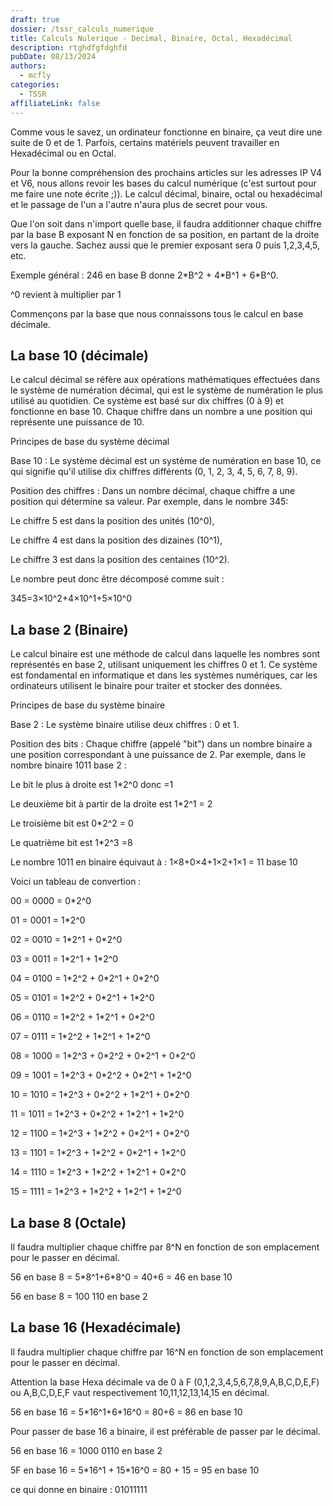 ```yaml
---
draft: true
dossier: /tssr_calculs_numerique
title: Calculs Nulerique - Decimal, Binaire, Octal, Hexadécimal
description: rtghdfgfdghfd
pubDate: 08/13/2024
authors:
  - mcfly
categories:
  - TSSR
affiliateLink: false
---
```


Comme vous le savez, un ordinateur fonctionne en binaire, ça veut dire une suite de 0 et de 1. Parfois, certains matériels peuvent travailler en Hexadécimal ou en Octal.

Pour la bonne compréhension des prochains articles sur les adresses IP V4 et V6, nous allons revoir les bases du calcul numérique (c'est surtout pour me faire une note écrite ;)). Le calcul décimal, binaire, octal ou hexadécimal et le passage de l'un a l'autre n'aura plus de secret pour vous.

Que l'on soit dans n'import quelle base, il faudra additionner chaque chiffre par la base B exposant N en fonction de sa position, en partant de la droite vers la gauche. Sachez aussi que le premier exposant sera 0 puis 1,2,3,4,5, etc.

Exemple général : 246 en base B donne 2\*B^2 + 4\*B^1 + 6*B^0.

<Alert type="info">^0 revient à multiplier par 1</Alert>

Commençons par la base que nous connaissons tous le calcul en base décimale.

## La base 10 (décimale)

Le calcul décimal se réfère aux opérations mathématiques effectuées dans le système de numération décimal, qui est le système de numération le plus utilisé au quotidien. Ce système est basé sur dix chiffres (0 à 9) et fonctionne en base 10. Chaque chiffre dans un nombre a une position qui représente une puissance de 10.

Principes de base du système décimal

Base 10 : Le système décimal est un système de numération en base 10, ce qui signifie qu'il utilise dix chiffres différents (0, 1, 2, 3, 4, 5, 6, 7, 8, 9).

Position des chiffres : Dans un nombre décimal, chaque chiffre a une position qui détermine sa valeur. Par exemple, dans le nombre 345:

Le chiffre 5 est dans la position des unités (10^0),

Le chiffre 4 est dans la position des dizaines (10^1),

Le chiffre 3 est dans la position des centaines (10^2).

Le nombre peut donc être décomposé comme suit :

345=3×10^2+4×10^1+5×10^0

## La base 2 (Binaire)

Le calcul binaire est une méthode de calcul dans laquelle les nombres sont représentés en base 2, utilisant uniquement les chiffres 0 et 1. Ce système est fondamental en informatique et dans les systèmes numériques, car les ordinateurs utilisent le binaire pour traiter et stocker des données.



Principes de base du système binaire

Base 2 : Le système binaire utilise deux chiffres : 0 et 1.

Position des bits : Chaque chiffre (appelé "bit") dans un nombre binaire a une position correspondant à une puissance de 2. Par exemple, dans le nombre binaire 1011 base 2 :

Le bit le plus à droite est 1*2^0 donc =1

Le deuxième bit à partir de la droite est 1*2^1 = 2

Le troisième bit est 0*2^2 = 0

Le quatrième bit est 1*2^3 =8

Le nombre 1011 en binaire équivaut à : 1×8+0×4+1×2+1×1 = 11 base 10

Voici un tableau de convertion :

00 = 0000 = 0*2^0

01 = 0001 = 1*2^0

02 = 0010 = 1\*2^1 + 0\*2^0

03 = 0011 = 1\*2^1 + 1\*2^0

04 = 0100 = 1\*2^2 + 0\*2^1 + 0*2^0

05 = 0101 = 1\*2^2 + 0\*2^1 + 1*2^0

06 = 0110 = 1\*2^2 + 1\*2^1 + 0*2^0

07 = 0111 = 1\*2^2 + 1\*2^1 + 1*2^0

08 = 1000 = 1\*2^3 + 0\*2^2 + 0\*2^1 + 0\*2^0

09 = 1001 = 1\*2^3 + 0\*2^2 + 0\*2^1 + 1\*2^0

10 = 1010 = 1\*2^3 + 0\*2^2 + 1\*2^1 + 0\*2^0

11 = 1011 = 1\*2^3 + 0\*2^2 + 1\*2^1 + 1\*2^0

12 = 1100 = 1\*2^3 + 1\*2^2 + 0\*2^1 + 0\*2^0

13 = 1101 = 1\*2^3 + 1\*2^2 + 0\*2^1 + 1\*2^0

14 = 1110 = 1\*2^3 + 1\*2^2 + 1\*2^1 + 0\*2^0

15 = 1111 = 1\*2^3 + 1\*2^2 + 1\*2^1 + 1\*2^0



## La base 8 (Octale)

Il faudra multiplier chaque chiffre par 8^N en fonction de son emplacement pour le passer en décimal.

56 en base 8 = 5\*8^1+6\*8^0 = 40+6 = 46 en base 10

56 en base 8 = 100 110 en base 2



## La base 16 (Hexadécimale)

Il faudra multiplier chaque chiffre par 16^N en fonction de son emplacement pour le passer en décimal.

Attention la base Hexa décimale va de 0 à F (0,1,2,3,4,5,6,7,8,9,A,B,C,D,E,F) ou A,B,C,D,E,F vaut respectivement 10,11,12,13,14,15 en décimal.

56 en base 16 = 5\*16^1+6\*16^0 = 80+6 = 86 en base 10

Pour passer de base 16 a binaire, il est préférable de passer par le décimal.

56 en base 16 = 1000 0110 en base 2



5F en base 16 = 5\*16^1 + 15\*16^0 = 80 + 15 = 95 en base 10

ce qui donne en binaire : 01011111

